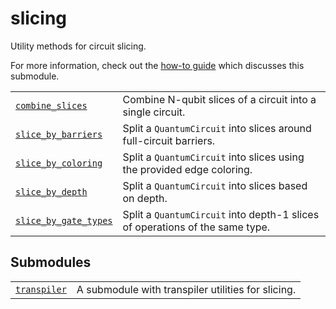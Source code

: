 # slicing

<span id="module-qiskit_addon_utils.slicing" />

<span id="qiskit-addon-utils-slicing" />

Utility methods for circuit slicing.

For more information, check out the [how-to guide](how_tos/create-circuit-slices) which discusses this submodule.

|                                                                                                       |                                                                              |
| ----------------------------------------------------------------------------------------------------- | ---------------------------------------------------------------------------- |
| [`combine_slices`](slicing-combine-slices "qiskit_addon_utils.slicing.combine_slices")                | Combine N-qubit slices of a circuit into a single circuit.                   |
| [`slice_by_barriers`](slicing-slice-by-barriers "qiskit_addon_utils.slicing.slice_by_barriers")       | Split a `QuantumCircuit` into slices around full-circuit barriers.           |
| [`slice_by_coloring`](slicing-slice-by-coloring "qiskit_addon_utils.slicing.slice_by_coloring")       | Split a `QuantumCircuit` into slices using the provided edge coloring.       |
| [`slice_by_depth`](slicing-slice-by-depth "qiskit_addon_utils.slicing.slice_by_depth")                | Split a `QuantumCircuit` into slices based on depth.                         |
| [`slice_by_gate_types`](slicing-slice-by-gate-types "qiskit_addon_utils.slicing.slice_by_gate_types") | Split a `QuantumCircuit` into depth-1 slices of operations of the same type. |

## Submodules

|                                                                                                                         |                                                    |
| ----------------------------------------------------------------------------------------------------------------------- | -------------------------------------------------- |
| [`transpiler`](slicing-transpiler#module-qiskit_addon_utils.slicing.transpiler "qiskit_addon_utils.slicing.transpiler") | A submodule with transpiler utilities for slicing. |

